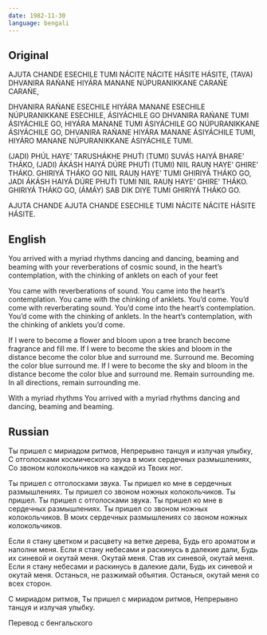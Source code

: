 ```yaml
---
date: 1982-11-30
language: bengali
---
```


## Original

AJUTA CHANDE ESECHILE TUMI
NÁCITE NÁCITE HÁSITE HÁSITE,
(TAVA) DHVANIRA RAŃANE HIYÁRA MANANE
NÚPURANIKKANE CARAŃE CARAŃE,

DHVANIRA RAŃANE ESECHILE
HIYÁRA MANANE ESECHILE
NÚPURANIKKANE ESECHILE,
ÁSIYÁCHILE GO
DHVANIRA RAŃANE TUMI ÁSIYÁCHILE GO,
HIYÁRA MANANE TUMI ÁSIYÁCHILE GO
NÚPURANIKKANE ÁSIYÁCHILE GO,
DHVANIRA RAŃANE
HIYÁRA MANANE ÁSIYÁCHILE TUMI,
HIYÁRO MANANE
NÚPURANIKKANE ÁSIYÁCHILE TUMI.

(JADI) PHÚL HAYE’ TARUSHÁKHE PHUT́I
(TUMI) SUVÁS HAIYÁ BHARE’ THÁKO,
(JADI) ÁKÁSH HAIYÁ DÚRE PHUT́I
(TUMI) NIIL RAUṊ HAYE’ GHIRE’ THÁKO.
GHIRIYÁ THÁKO GO
NIIL RAUṊ HAYE’ TUMI GHIRIYÁ THÁKO GO,
JADI ÁKÁSH HAIYÁ DÚRE PHUT́I
TUMI NIIL RAUṊ HAYE’ GHIRE’ THÁKO.
GHIRIYÁ THÁKO GO,
(ÁMÁY) SAB DIK DIYE TUMI GHIRIYÁ THÁKO GO.

AJUTA CHANDE
AJUTA CHANDE ESECHILE TUMI
NÁCITE NÁCITE HÁSITE HÁSITE.

## English

You arrived with a myriad rhythms
dancing and dancing, beaming and beaming
with your reverberations of cosmic sound,
in the heart’s contemplation,
with the chinking of anklets on each of your feet

You came with reverberations of sound.
You came into the heart’s contemplation.
You came with the chinking of anklets.
You’d come.
You’d come with reverberating sound.
You’d come into the heart’s contemplation.
You’d come with the chinking of anklets.
In the heart’s contemplation,
with the chinking of anklets you’d come.

If I were to become a flower and bloom upon a tree branch
become fragrance and fill me.
If I were to become the skies and bloom in the distance
become the color blue and surround me.
Surround me.
Becoming the color blue surround me.
If I were to become the sky and bloom in the distance
become the color blue and surround me.
Remain surrounding me.
In all directions, remain surrounding me.

With a myriad rhythms
You arrived with a myriad rhythms
dancing and dancing, beaming and beaming.

## Russian

Ты пришел с мириадом ритмов,
Непрерывно танцуя и излучая улыбку,
С отголосками космического звука
в моих сердечных размышлениях,
Со звоном колокольчиков на каждой из Твоих ног.

Ты пришел с отголосками звука.
Ты пришел ко мне в сердечных размышлениях.
Ты пришел со звоном ножных колокольчиков.
Ты пришел.
Ты пришел с отголосками звука.
Ты пришел ко мне в сердечных размышлениях.
Ты пришел со звоном ножных колокольчиков.
В моих сердечных размышлениях
со звоном ножных колокольчиков.

Если я стану цветком и расцвету на ветке дерева,
Будь его ароматом и наполни меня.
Если я стану небесами и раскинусь в далекие дали,
Будь их синевой и окутай меня.
Окутай меня.
Став их синевой, окутай меня.
Если я стану небесами и раскинусь в далекие дали,
Будь их синевой и окутай меня.
Останься, не разжимай объятия.
Останься, окутай меня со всех сторон.

С мириадом ритмов,
Ты пришел с мириадом ритмов,
Непрерывно танцуя и излучая улыбку.

Перевод с бенгальского
